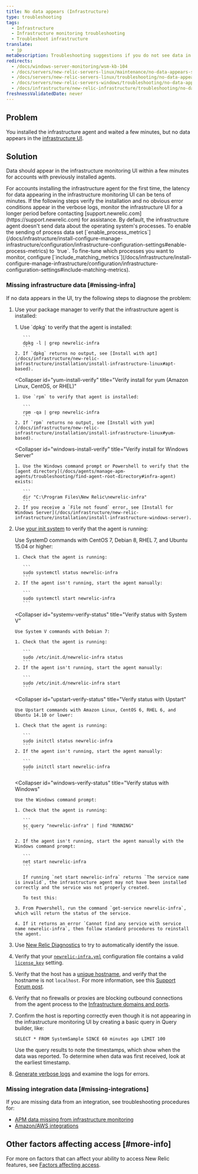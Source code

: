 ```yaml
---
title: No data appears (Infrastructure)
type: troubleshooting
tags:
  - Infrastructure
  - Infrastructure monitoring troubleshooting
  - Troubleshoot infrastructure
translate:
  - jp
metaDescription: Troubleshooting suggestions if you do not see data in the New Relic infrastructure UI.
redirects:
  - /docs/windows-server-monitoring/wsm-kb-104
  - /docs/servers/new-relic-servers-linux/maintenance/no-data-appears-servers-linux
  - /docs/servers/new-relic-servers-linux/troubleshooting/no-data-appears-servers-linux
  - /docs/servers/new-relic-servers-windows/troubleshooting/no-data-appears-servers-windows
  - /docs/infrastructure/new-relic-infrastructure/troubleshooting/no-data-appears-infrastructure
freshnessValidatedDate: never
---
```


## Problem

You installed the infrastructure agent and waited a few minutes, but no data appears in the [infrastructure UI](/docs/infrastructure/infrastructure-ui-pages/infra-ui-overview).

## Solution

Data should appear in the infrastructure monitoring UI within a few minutes for accounts with previously installed agents.

<Callout variant="important">
  For accounts installing the infrastructure agent for the first time, the latency for data appearing in the infrastructure monitoring UI can be tens of minutes. If the following steps verify the installation and no obvious error conditions appear in the verbose logs, monitor the infrastructure UI for a longer period before contacting [support.newrelic.com](https://support.newrelic.com) for assistance.
</Callout>

<Callout variant="important">
  By default, the infrastructure agent doesn't send data about the operating system's processes. To enable the sending of process data set [`enable_process_metrics`](/docs/infrastructure/install-configure-manage-infrastructure/configuration/infrastructure-configuration-settings#enable-process-metrics) to `true`. To fine-tune which processes you want to monitor, configure [`include_matching_metrics`](/docs/infrastructure/install-configure-manage-infrastructure/configuration/infrastructure-configuration-settings#include-matching-metrics).
</Callout>

### Missing infrastructure data [#missing-infra]

If no data appears in the UI, try the following steps to diagnose the problem:

1. Use your package manager to verify that the infrastructure agent is installed:

   <CollapserGroup>
     <Collapser
       id="apt-install-verify"
       title="Verify install for apt (Debian or Ubuntu)"
     >
       1. Use `dpkg` to verify that the agent is installed:

          ```
          dpkg -l | grep newrelic-infra
          ```
       2. If `dpkg` returns no output, see [Install with apt](/docs/infrastructure/new-relic-infrastructure/installation/install-infrastructure-linux#apt-based).
     </Collapser>

     <Collapser
       id="yum-install-verify"
       title="Verify install for yum (Amazon Linux, CentOS, or RHEL)"
     >
       1. Use `rpm` to verify that agent is installed:

          ```
          rpm -qa | grep newrelic-infra
          ```
       2. If `rpm` returns no output, see [Install with yum](/docs/infrastructure/new-relic-infrastructure/installation/install-infrastructure-linux#yum-based).
     </Collapser>

     <Collapser
       id="windows-install-verify"
       title="Verify install for Windows Server"
     >
       1. Use the Windows command prompt or Powershell to verify that the [agent directory](/docs/agents/manage-apm-agents/troubleshooting/find-agent-root-directory#infra-agent) exists:

          ```
          dir "C:\Program Files\New Relic\newrelic-infra"
          ```
       2. If you receive a `File not found` error, see [Install for Windows Server](/docs/infrastructure/new-relic-infrastructure/installation/install-infrastructure-windows-server).
     </Collapser>
   </CollapserGroup>
2. Use [your init system](/docs/infrastructure/new-relic-infrastructure/configuration/start-stop-restart-check-infrastructure-agent-status#init-system) to verify that the agent is running:

   <CollapserGroup>
     <Collapser
       id="systemd-verify-status"
       title="Verify status with SystemD"
     >
       Use SystemD commands with CentOS 7, Debian 8, RHEL 7, and Ubuntu 15.04 or higher:

       1. Check that the agent is running:

          ```
          sudo systemctl status newrelic-infra
          ```
       2. If the agent isn't running, start the agent manually:

          ```
          sudo systemctl start newrelic-infra
          ```
     </Collapser>

     <Collapser
       id="systemv-verify-status"
       title="Verify status with System V"
     >
       Use System V commands with Debian 7:

       1. Check that the agent is running:

          ```
          sudo /etc/init.d/newrelic-infra status
          ```
       2. If the agent isn't running, start the agent manually:

          ```
          sudo /etc/init.d/newrelic-infra start
          ```
     </Collapser>

     <Collapser
       id="upstart-verify-status"
       title="Verify status with Upstart"
     >
       Use Upstart commands with Amazon Linux, CentOS 6, RHEL 6, and Ubuntu 14.10 or lower:

       1. Check that the agent is running:

          ```
          sudo initctl status newrelic-infra
          ```
       2. If the agent isn't running, start the agent manually:

          ```
          sudo initctl start newrelic-infra
          ```
     </Collapser>

     <Collapser
       id="windows-verify-status"
       title="Verify status with Windows"
     >
       Use the Windows command prompt:

       1. Check that the agent is running:

          ```
          sc query "newrelic-infra" | find "RUNNING"
          ```

       2. If the agent isn't running, start the agent manually with the Windows command prompt:

          ```
          net start newrelic-infra
          ```

          If running `net start newrelic-infra` returns `The service name is invalid`, the infrastructure agent may not have been installed correctly and the service was not properly created.

          To test this:

       3. From Powershell, run the command `get-service newrelic-infra`, which will return the status of the service.

       4. If it returns an error `Cannot find any service with service name newrelic-infra`, then follow standard procedures to reinstall the agent.
     </Collapser>
   </CollapserGroup>
3. Use [New Relic Diagnostics](/docs/agents/manage-apm-agents/troubleshooting/new-relic-diagnostics) to try to automatically identify the issue.
4. Verify that your [`newrelic-infra.yml`](/docs/infrastructure/new-relic-infrastructure/configuration/configure-infrastructure-agent#config-file) configuration file contains a valid [`license_key`](/docs/infrastructure/new-relic-infrastructure/configuration/configure-infrastructure-agent#conf-license_key) setting.
5. Verify that the host has a [unique hostname](/docs/infrastructure/new-relic-infrastructure/getting-started/compatibility-requirements-new-relic-infrastructure#hostname), and verify that the hostname is not `localhost`. For more information, see this [Support Forum post](https://discuss.newrelic.com/t/relic-solution-a-common-reason-for-a-host-failing-to-show-up-in-the-infrastructure-dashboard/53031).
6. Verify that no firewalls or proxies are blocking outbound connections from the agent process to the [Infrastructure domains and ports](/docs/apm/new-relic-apm/getting-started/networks#infrastructure).
7. Confirm the host is reporting correctly even though it is not appearing in the infrastructure monitoring UI by creating a basic query in Query builder, like:

   ```
   SELECT * FROM SystemSample SINCE 60 minutes ago LIMIT 100
   ```

   Use the query results to note the timestamps, which show when the data was reported. To determine when data was first received, look at the earliest timestamp.
8. [Generate verbose logs](/docs/infrastructure/new-relic-infrastructure/troubleshooting/generating-logs-troubleshooting-infrastructure) and examine the logs for errors.

### Missing integration data [#missing-integrations]

If you are missing data from an integration, see troubleshooting procedures for:

* [APM data missing from infrastructure monitoring](/docs/infrastructure/new-relic-infrastructure/troubleshooting/apm-data-missing-infrastructure)
* [Amazon/AWS integrations](/docs/infrastructure/amazon-integrations/troubleshooting/no-data-appears-amazonaws-integrations)

## Other factors affecting access [#more-info]

For more on factors that can affect your ability to access New Relic features, see [Factors affecting access](/docs/accounts/accounts-billing/general-account-settings/factors-affecting-access-features-data).
